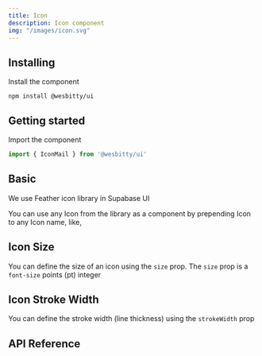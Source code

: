 ```yaml
---
title: Icon
description: Icon component
img: "/images/icon.svg"
---
```


## Installing

Install the component

```cli
npm install @wesbitty/ui
```

## Getting started

Import the component

```js
import { IconMail } from '@wesbitty/ui'
```

## Basic

We use Feather icon library in Supabase UI

You can use any Icon from the library as a component by prepending Icon to any Icon name, like, <IconMail />

<CodeSample sample="IconBasic" v="0" />

## Icon Size 

You can define the size of an icon using the `size` prop.
The `size` prop is a `font-size` points (pt) integer 

<CodeSample sample="IconSize" v="0" />

## Icon Stroke Width 

You can define the stroke width (line thickness) using the `strokeWidth` prop

<CodeSample sample="IconStroke" v="0" />

## API Reference

